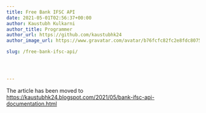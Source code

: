 ```yaml
---
title: Free Bank IFSC API
date: 2021-05-01T02:56:37+00:00
author: Kaustubh Kulkarni
author_title: Programmer
author_url: https://github.com/kaustubhk24
author_image_url: https://www.gravatar.com/avatar/b76fcfc82fc2e8fdc8075636f1735f61?s=200

slug: /free-bank-ifsc-api/




---
```

The article has been moved to https://kaustubhk24.blogspot.com/2021/05/bank-ifsc-api-documentation.html